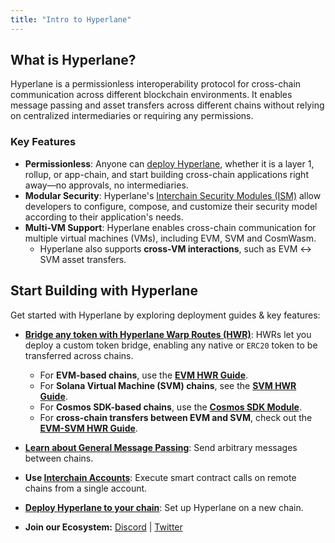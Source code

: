 ```yaml
---
title: "Intro to Hyperlane"
---
```


## What is Hyperlane?

Hyperlane is a permissionless interoperability protocol for cross-chain communication across different blockchain environments. It enables message passing and asset transfers across different chains without relying on centralized intermediaries or requiring any permissions.

### Key Features

- **Permissionless**: Anyone can [deploy Hyperlane](/docs/guides/chains/deploy-hyperlane), whether it is a layer 1, rollup, or app-chain, and start building cross-chain applications right away—no approvals, no intermediaries.
- **Modular Security**: Hyperlane's [Interchain Security Modules (ISM)](/docs/protocol/ISM/modular-security) allow developers to configure, compose, and customize their security model according to their application's needs.
- **Multi-VM Support**: Hyperlane enables cross-chain communication for multiple virtual machines (VMs), including EVM, SVM and CosmWasm.
  - Hyperlane also supports **cross-VM interactions**, such as EVM ↔ SVM asset transfers.

## Start Building with Hyperlane[​](#start-building-with-hyperlane "Direct link to Start Building with Hyperlane")

Get started with Hyperlane by exploring deployment guides & key features:

- **[Bridge any token with Hyperlane Warp Routes (HWR)](/docs/guides/quickstart/deploy-warp-route)**: HWRs let you deploy a custom token bridge, enabling any native or `ERC20` token to be transferred across chains.

  - For **EVM-based chains**, use the **[EVM HWR Guide](/docs/guides/quickstart/deploy-warp-route)**.
  - For **Solana Virtual Machine (SVM) chains**, see the **[SVM HWR Guide](/docs/guides/warp-routes/svm/svm-warp-route-guide)**.
  - For **Cosmos SDK-based chains**, use the **[Cosmos SDK Module](/docs/alt-vm-implementations/cosmos-sdk)**.
  - For **cross-chain transfers between EVM and SVM**, check out the **[EVM-SVM HWR Guide](/docs/guides/warp-routes/evm-svm-warp-route-guide)**.

- **[Learn about General Message Passing](/docs/reference/messaging/send)**: Send arbitrary messages between chains.

- **Use [Interchain Accounts](/docs/applications/interchain-account)**: Execute smart contract calls on remote chains from a single account.

- **[Deploy Hyperlane to your chain](/docs/guides/chains/deploy-hyperlane)**: Set up Hyperlane on a new chain.

- **Join our Ecosystem:** [Discord](https://discord.com/invite/hyperlane) | [Twitter](https://x.com/hyperlane)
